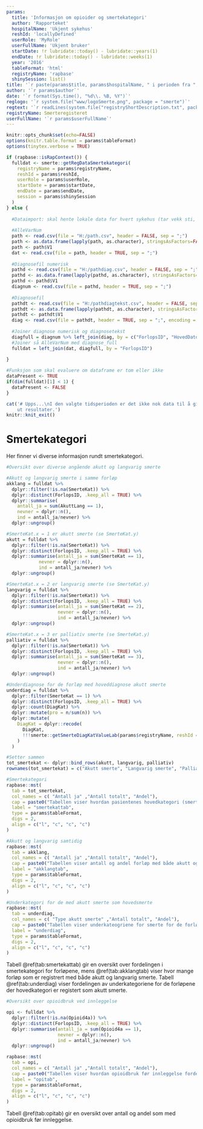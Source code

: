 ```yaml
---
params:
  title: 'Informasjon om opioider og smertekategori'
  author: 'Rapporteket'
  hospitalName: 'Ukjent sykehus'
  reshId: 'locallyDefined'
  userRole: 'MyRole'
  userFullName: 'Ukjent bruker'
  startDate: !r lubridate::today() - lubridate::years(1)
  endDate: !r lubridate::today() - lubridate::weeks(1)
  year: '2016'
  tableFormat: 'html'
  registryName: 'rapbase'
  shinySession: list()
title: '`r paste(params$title, params$hospitalName, " i perioden fra ", params$startDate, " til ", params$endDate)`'
author: '`r params$author`'
date: '`r format(Sys.time(), "%d\\. %B, %Y")`'
reglogo: '`r system.file("www/logoSmerte.png", package = "smerte")`'
regtext: '`r readLines(system.file("registryShortDescription.txt", package = "smerte"))`'
registryName: Smerteregisteret
userFullName: '`r params$userFullName`'
---
```

```r
knitr::opts_chunk$set(echo=FALSE)
options(knitr.table.format = params$tableFormat)
options(tinytex.verbose = TRUE)
```

```r

if (rapbase::isRapContext()) {
  fulldat <- smerte::getRegDataSmertekategori(
    registryName = params$registryName,
    reshId = params$reshId,
    userRole = params$userRole,
    startDate = params$startDate,
    endDate = params$endDate,
    session = params$shinySession
  )
} else {
  
  #Dataimport: skal hente lokale data for hvert sykehus (tar vekk sti, og erstatter med lokal fil)
  
  #AlleVarNum
  path <- read.csv(file = "H:/path.csv", header = FALSE, sep = ";")
  path <- as.data.frame(lapply(path, as.character), stringsAsFactors=FALSE)
  path <- path$V1
  dat <- read.csv(file = path, header = TRUE, sep = ";")
  
  #Diagnosefil numerisk
  pathd <- read.csv(file = "H:/pathdiag.csv", header = FALSE, sep = ";")
  pathd <- as.data.frame(lapply(pathd, as.character), stringsAsFactors=FALSE)
  pathd <- pathd$V1
  diagnum <- read.csv(file = pathd, header = TRUE, sep = ";")
  
  #Diagnosefil
  pathdt <- read.csv(file = "H:/pathdiagtekst.csv", header = FALSE, sep = ";", encoding = "UTF-8")
  pathdt <- as.data.frame(lapply(pathdt, as.character), stringsAsFactors=FALSE)
  pathdt <- pathdt$V1
  diag <- read.csv(file = pathdt, header = TRUE, sep = ";", encoding = "UTF-8")
  
  #Joiner diagnose numerisk og diagnosetekst
  diagfull = diagnum %>% left_join(diag, by = c("ForlopsID", "HovedDato", "SmerteDiagID"))
  #Joiner så AlleVarNum med diagnose_full
  fulldat = left_join(dat, diagfull, by = "ForlopsID")
  
}

#Funksjon som skal evaluere om dataframe er tom eller ikke
dataPresent <- TRUE
if(dim(fulldat)[1] < 1) {
  dataPresent <- FALSE
}
```



```r
cat('# Upps...\nI den valgte tidsperioden er det ikke nok data til å gi 
    ut resultater.')
knitr::knit_exit()

```

# Smertekategori

Her finner vi diverse informasjon rundt smertekategori.


```r

#Oversikt over diverse angående akutt og langvarig smerte

#Akutt og langvarig smerte i samme forløp
akklang = fulldat %>%
  dplyr::filter(!is.na(SmerteKat)) %>% 
  dplyr::distinct(ForlopsID, .keep_all = TRUE) %>% 
  dplyr::summarise(
    antall_ja = sum(AkuttLang == 1),
    nevner = dplyr::n(),
    ind = antall_ja/nevner) %>% 
  dplyr::ungroup()

#SmerteKat.x = 1 er akutt smerte (se SmerteKat.y)
akutt = fulldat %>% 
  dplyr::filter(!is.na(SmerteKat)) %>% 
  dplyr::distinct(ForlopsID, .keep_all = TRUE) %>% 
  dplyr::summarise(antall_ja = sum(SmerteKat == 1),
            nevner = dplyr::n(),
            ind = antall_ja/nevner) %>% 
  dplyr::ungroup()

#SmerteKat.x = 2 er langvarig smerte (se SmerteKat.y)
langvarig = fulldat %>% 
  dplyr::filter(!is.na(SmerteKat)) %>% 
  dplyr::distinct(ForlopsID, .keep_all = TRUE) %>% 
  dplyr::summarise(antall_ja = sum(SmerteKat == 2),
                   nevner = dplyr::n(),
                   ind = antall_ja/nevner) %>% 
  dplyr::ungroup()

#SmerteKat.x = 3 er palliativ smerte (se SmerteKat.y)
palliativ = fulldat %>% 
  dplyr::filter(!is.na(SmerteKat)) %>% 
  dplyr::distinct(ForlopsID, .keep_all = TRUE) %>% 
  dplyr::summarise(antall_ja = sum(SmerteKat == 3),
                   nevner = dplyr::n(),
                   ind = antall_ja/nevner) %>% 
  dplyr::ungroup()

#Underdiagnose for de forløp med hoveddiagnose akutt smerte
underdiag = fulldat %>% 
  dplyr::filter(SmerteKat == 1) %>% 
  dplyr::distinct(ForlopsID, .keep_all = TRUE) %>% 
  dplyr::count(DiagKat) %>%
  dplyr::mutate(pro = n/sum(n)) %>%
  dplyr::mutate(
    DiagKat = dplyr::recode(
      DiagKat,
      !!!smerte::getSmerteDiagKatValueLab(params$registryName, reshId = reshId, smerteKat = 1)
    )
  )

#Setter sammen
tot_smertekat <- dplyr::bind_rows(akutt, langvarig, palliativ)
rownames(tot_smertekat) = c("Akutt smerte", "Langvarig smerte", "Palliativ")

#Smertekategori
rapbase::mst(
  tab = tot_smertekat, 
  col_names = c( "Antall ja" ,"Antall totalt", "Andel"),
  cap = paste0("Tabellen viser hvordan pasientenes hovedkategori (smerte) fordeler seg mellom akutt, langvarig eller palliativ smerte."),
  label = "smertekattab",
  type = params$tableFormat,
  digs = 2,
  align = c("l", "c", "c", "c")
)

#Akutt og langvarig samtidig
rapbase::mst(
  tab = akklang, 
  col_names = c( "Antall ja" ,"Antall totalt", "Andel"),
  cap = paste0("Tabellen viser antall og andel forløp med både akutt og langvarig smerte."),
  label = "akklangtab",
  type = params$tableFormat,
  digs = 2,
  align = c("l", "c", "c", "c")
)

#Underkategori for de med akutt smerte som hovedsmerte
rapbase::mst(
  tab = underdiag, 
  col_names = c( "Type akutt smerte" ,"Antall totalt", "Andel"),
  cap = paste0("Tabellen viser underkateogriene for smerte for de forløpene med akutt smerte som hovedkategori. Et forløp kan ha flere underkategorier."),
  label = "underdiag",
  type = params$tableFormat,
  digs = 2,
  align = c("l", "c", "c", "c")
)
```

Tabell \@ref(tab:smertekattab) gir en oversikt over fordelingen i smertekategori for forløpene, mens \@ref(tab:akklangtab) viser hvor mange forløp som er registrert med både akutt og langvarig smerte. Tabell \@ref(tab:underdiag) viser fordelingen av underkategoriene for de forløpene der hovedkategori er registert som akutt smerte.

```r

#Oversikt over opioidbruk ved innleggelse

opi <- fulldat %>%
  dplyr::filter(!is.na(Opioid4a)) %>% 
  dplyr::distinct(ForlopsID, .keep_all = TRUE) %>% 
  dplyr::summarise(antall_ja = sum(Opioid4a == 1),
                   nevner = dplyr::n(),
                   ind = antall_ja/nevner) %>% 
  dplyr::ungroup()

rapbase::mst(
  tab = opi, 
  col_names = c( "Antall ja" ,"Antall totalt", "Andel"),
  cap = paste0("Tabellen viser hvordan opioidbruk før innleggelse fordeler seg."),
  label = "opitab",
  type = params$tableFormat,
  digs = 2,
  align = c("l", "c", "c", "c")
)

```

Tabell \@ref(tab:opitab) gir en oversikt over antall og andel som med opioidbruk før innleggelse.
